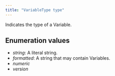 ```yaml
---
title: "VariableType type"
---
```


Indicates the type of a Variable.

## Enumeration values

  - *string*: A literal string.
  - *formatted*: A string that may contain Variables.
  - *numeric*
  - *version*
